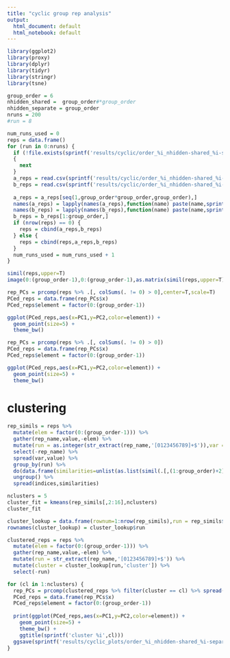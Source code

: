```yaml
---
title: "cyclic group rep analysis"
output:
  html_document: default
  html_notebook: default
---
```


```r
library(ggplot2)
library(proxy)
library(dplyr)
library(tidyr)
library(stringr)
library(tsne)
```

```r
group_order = 6
nhidden_shared =  group_order#*group_order
nhidden_separate = group_order
nruns = 200
#run = 8
```


```r
num_runs_used = 0
reps = data.frame()
for (run in 0:nruns) {
  if (!file.exists(sprintf('results/cyclic/order_%i_nhidden-shared_%i-separate_%i_rseed_%i_final_a_reps.csv',group_order,nhidden_shared,nhidden_separate,run))) 
  {
    next
  }
  a_reps = read.csv(sprintf('results/cyclic/order_%i_nhidden-shared_%i-separate_%i_rseed_%i_final_a_reps.csv',group_order,nhidden_shared,nhidden_separate,run),header=F)
  b_reps = read.csv(sprintf('results/cyclic/order_%i_nhidden-shared_%i-separate_%i_rseed_%i_final_b_reps.csv',group_order,nhidden_shared,nhidden_separate,run),header=F)
  
  a_reps = a_reps[seq(1,group_order*group_order,group_order),]
  names(a_reps) = lapply(names(a_reps),function(name) paste(name,sprintf('a_run%i',run),sep=''))
  names(b_reps) = lapply(names(b_reps),function(name) paste(name,sprintf('b_run%i',run),sep=''))
  b_reps = b_reps[1:group_order,]
  if (nrow(reps) == 0) {
    reps = cbind(a_reps,b_reps)
  } else {
    reps = cbind(reps,a_reps,b_reps)
  }
  num_runs_used = num_runs_used + 1
}
```

```r
simil(reps,upper=T)
image(0:(group_order-1),0:(group_order-1),as.matrix(simil(reps,upper=T)))
```

```r
rep_PCs = prcomp(reps %>% .[, colSums(. != 0) > 0],center=T,scale=T)
PCed_reps = data.frame(rep_PCs$x)
PCed_reps$element = factor(0:(group_order-1))

ggplot(PCed_reps,aes(x=PC1,y=PC2,color=element)) +
  geom_point(size=5) +
  theme_bw()
```


```r
rep_PCs = prcomp(reps %>% .[, colSums(. != 0) > 0])
PCed_reps = data.frame(rep_PCs$x)
PCed_reps$element = factor(0:(group_order-1))

ggplot(PCed_reps,aes(x=PC1,y=PC2,color=element)) +
  geom_point(size=5) +
  theme_bw()
```

# clustering

```r
rep_simils = reps %>% 
  mutate(elem = factor(0:(group_order-1))) %>% 
  gather(rep_name,value,-elem) %>%
  mutate(run = as.integer(str_extract(rep_name,'[0123456789]+$')),var = factor(str_extract(rep_name,'^V[1234567][ab]'))) %>%
  select(-rep_name) %>%
  spread(var,value) %>%
  group_by(run) %>%
  do(data.frame(similarities=unlist(as.list(simil(.[,(1:group_order)+2]))),indices=1:((group_order*(group_order-1))/2))) %>% #uhhh #.$V7a,.$V7b, indices=1:21
  ungroup() %>%
  spread(indices,similarities)

```


```r
nclusters = 5
cluster_fit = kmeans(rep_simils[,2:16],nclusters)
cluster_fit

cluster_lookup = data.frame(rownum=1:nrow(rep_simils),run = rep_simils$run,cluster=cluster_fit$cluster)
rownames(cluster_lookup) = cluster_lookup$run
```


```r
clustered_reps = reps %>% 
  mutate(elem = factor(0:(group_order-1))) %>% 
  gather(rep_name,value,-elem) %>%
  mutate(run = str_extract(rep_name,'[0123456789]+$')) %>%
  mutate(cluster = cluster_lookup[run,'cluster']) %>%
  select(-run)
```

```r
for (cl in 1:nclusters) {
  rep_PCs = prcomp(clustered_reps %>% filter(cluster == cl) %>% spread(rep_name,value) %>% select(-cluster,-elem))
  PCed_reps = data.frame(rep_PCs$x)
  PCed_reps$element = factor(0:(group_order-1))
  
  print(ggplot(PCed_reps,aes(x=PC1,y=PC2,color=element)) +
    geom_point(size=5) +
    theme_bw() +
    ggtitle(sprintf('cluster %i',cl)))
  ggsave(sprintf('results/cyclic_plots/order_%i_nhidden-shared_%i-separate_%i_numrunsused_%i_nclusters_%i_cluster_%i.png',group_order,nhidden_shared,nhidden_separate,num_runs_used,nclusters,cl))
}
```

